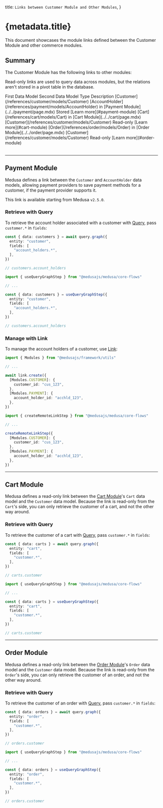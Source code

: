 
  title: `Links between Customer Module and Other Modules`,
}

# {metadata.title}

This document showcases the module links defined between the Customer Module and other commerce modules.

## Summary

The Customer Module has the following links to other modules:

<Note title="Tip">

Read-only links are used to query data across modules, but the relations aren't stored in a pivot table in the database.

</Note>

<Table>
  <Table.Header>
    <Table.Row>
      <Table.HeaderCell>
        First Data Model
      </Table.HeaderCell>
      <Table.HeaderCell>
        Second Data Model
      </Table.HeaderCell>
      <Table.HeaderCell>
        Type
      </Table.HeaderCell>
      <Table.HeaderCell>
        Description
      </Table.HeaderCell>
    </Table.Row>
  </Table.Header>
  <Table.Body>
    <Table.Row>
      <Table.Cell>
        [Customer](/references/customer/models/Customer)
      </Table.Cell>
      <Table.Cell>
        [AccountHolder](/references/payment/models/AccountHolder) in [Payment Module](../../payment/page.mdx)
      </Table.Cell>
      <Table.Cell>
        Stored
      </Table.Cell>
      <Table.Cell>
        [Learn more](#payment-module)
      </Table.Cell>
    </Table.Row>
    <Table.Row>
      <Table.Cell>
        [Cart](/references/cart/models/Cart) in [Cart Module](../../cart/page.mdx)
      </Table.Cell>
      <Table.Cell>
        [Customer](/references/customer/models/Customer)
      </Table.Cell>
      <Table.Cell>
        Read-only
      </Table.Cell>
      <Table.Cell>
        [Learn more](#cart-module)
      </Table.Cell>
    </Table.Row>
    <Table.Row>
      <Table.Cell>
        [Order](/references/order/models/Order) in [Order Module](../../order/page.mdx)
      </Table.Cell>
      <Table.Cell>
        [Customer](/references/customer/models/Customer)
      </Table.Cell>
      <Table.Cell>
        Read-only
      </Table.Cell>
      <Table.Cell>
        [Learn more](#order-module)
      </Table.Cell>
    </Table.Row>
  </Table.Body>
</Table>


---

## Payment Module

Medusa defines a link between the `Customer` and `AccountHolder` data models, allowing payment providers to save payment methods for a customer, if the payment provider supports it.

<Note>

This link is available starting from Medusa `v2.5.0`.

</Note>

### Retrieve with Query

To retrieve the account holder associated with a customer with [Query](!docs!/learn/fundamentals/module-links/query), pass `customer.*` in `fields`:

<CodeTabs group="relation-query">
  <CodeTab label="query.graph" value="method">

```ts
const { data: customers } = await query.graph({
  entity: "customer",
  fields: [
    "account_holders.*",
  ],
})

// customers.account_holders
```

  </CodeTab>
  <CodeTab label="useQueryGraphStep" value="step">

```ts
import { useQueryGraphStep } from "@medusajs/medusa/core-flows"

// ...

const { data: customers } = useQueryGraphStep({
  entity: "customer",
  fields: [
    "account_holders.*",
  ],
})

// customers.account_holders
```

  </CodeTab>
</CodeTabs>

### Manage with Link

To manage the account holders of a customer, use [Link](!docs!/learn/fundamentals/module-links/link):

<CodeTabs group="relation-link">
  <CodeTab label="link.create" value="method">

```ts
import { Modules } from "@medusajs/framework/utils"

// ...

await link.create({
  [Modules.CUSTOMER]: {
    customer_id: "cus_123",
  },
  [Modules.PAYMENT]: {
    account_holder_id: "acchld_123",
  },
})
```

  </CodeTab>
  <CodeTab label="createRemoteLinkStep" value="step">

```ts
import { createRemoteLinkStep } from "@medusajs/medusa/core-flows"

// ...

createRemoteLinkStep({
  [Modules.CUSTOMER]: {
    customer_id: "cus_123",
  },
  [Modules.PAYMENT]: {
    account_holder_id: "acchld_123",
  },
})
```

  </CodeTab>
</CodeTabs>

---

## Cart Module

Medusa defines a read-only link between the [Cart Module](../../cart/page.mdx)'s `Cart` data model and the `Customer` data model. Because the link is read-only from the `Cart`'s side, you can only retrieve the customer of a cart, and not the other way around.

### Retrieve with Query

To retrieve the customer of a cart with [Query](!docs!/learn/fundamentals/module-links/query), pass `customer.*` in `fields`:

<CodeTabs group="relation-query">
  <CodeTab label="query.graph" value="method">

```ts
const { data: carts } = await query.graph({
  entity: "cart",
  fields: [
    "customer.*",
  ],
})

// carts.customer
```

  </CodeTab>
  <CodeTab label="useQueryGraphStep" value="step">

```ts
import { useQueryGraphStep } from "@medusajs/medusa/core-flows"

// ...

const { data: carts } = useQueryGraphStep({
  entity: "cart",
  fields: [
    "customer.*",
  ],
})

// carts.customer
```

  </CodeTab>
</CodeTabs>

---

## Order Module

Medusa defines a read-only link between the [Order Module](../../order/page.mdx)'s `Order` data model and the `Customer` data model. Because the link is read-only from the `Order`'s side, you can only retrieve the customer of an order, and not the other way around.

### Retrieve with Query

To retrieve the customer of an order with [Query](!docs!/learn/fundamentals/module-links/query), pass `customer.*` in `fields`:

<CodeTabs group="relation-query">
  <CodeTab label="query.graph" value="method">

```ts
const { data: orders } = await query.graph({
  entity: "order",
  fields: [
    "customer.*",
  ],
})

// orders.customer
```

  </CodeTab>
  <CodeTab label="useQueryGraphStep" value="step">

```ts
import { useQueryGraphStep } from "@medusajs/medusa/core-flows"

// ...

const { data: orders } = useQueryGraphStep({
  entity: "order",
  fields: [
    "customer.*",
  ],
})

// orders.customer
```

  </CodeTab>
</CodeTabs>